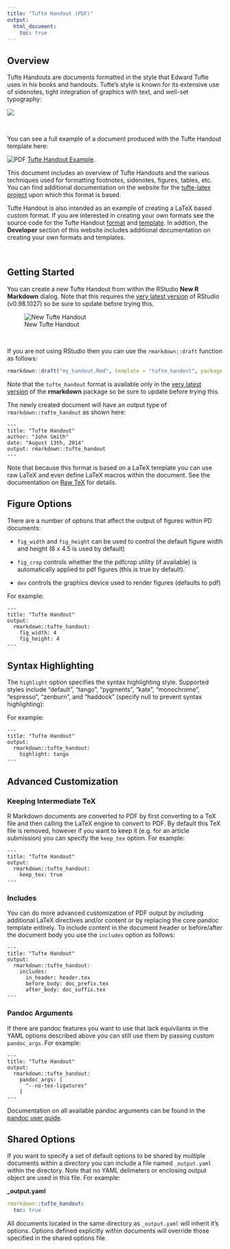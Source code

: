 ```yaml
---
title: "Tufte Handout (PDF)"
output:
  html_document:
    toc: true
---
```


## Overview

Tufte Handouts are documents formatted in the style that Edward Tufte uses in his books and handouts. Tufte’s style is known for its extensive use of sidenotes, tight integration of graphics with text, and well-set typography:

<div class="row">
<div class="thumbnail span9 offset1">
<img src="images/tufte-handout.png" class="img-thumbnail"/>
</div>
</div>

<br/>

You can see a full example of a document produced with the Tufte Handout template here:

![PDF](images/pdficon_small.png) [Tufte Handout Example](examples/tufte-handout.pdf).

This document includes an overview of Tufte Handouts and the various techniques used for formatting footnotes, sidenotes, figures, tables, etc. You can find additional documentation on the website for the [tufte-latex project](https://code.google.com/p/tufte-latex/) upon which this format is based.

Tufte Handout is also intended as an example of creating a LaTeX based custom format. If you are interested in creating your own formats see the source code for the Tufte Handout [format](https://github.com/rstudio/rmarkdown/blob/master/R/tufte_handout.R) and [template](https://github.com/rstudio/rmarkdown/tree/master/inst/rmarkdown/templates/tufte_handout). In addtion, the **Developer** section of this website includes additional documentation on creating your own formats and templates.

<br/>

## Getting Started

You can create a new Tufte Handout from within the RStudio **New R Markdown** dialog. Note that this requires the [very latest version](http://www.rstudio.com/products/rstudio/) of RStudio (v0.98.1027) so be sure to update before trying this.

![New Tufte Handout](images/new-tufte-handout.png)

<br/>

If you are not using RStudio then you can use the `rmarkdown::draft` function as follows:

```r
rmarkdown::draft("my_handout.Rmd", template = "tufte_handout", package = "rmarkdown")
```

Note that the `tufte_handout` format is available only in the [very latest version](https://github.com/rstudio/rmarkdown) of the **rmarkdown** package so be sure to update before trying this.

The newly created document will have an output type of `rmarkdown::tufte_handout` as shown here:

    ---
    title: "Tufte Handout"
    author: "John Smith"
    date: "August 13th, 2014"
    output: rmarkdown::tufte_handout
    ---

Note that because this format is based on a LaTeX template you can use raw LaTeX and even define LaTeX macros within the document. See the documentation on [Raw TeX](authoring_pandoc_markdown.html#raw-tex) for details.

## Figure Options

There are a number of options that affect the output of figures within PD documents:

* `fig_width` and `fig_height` can be used to control the default figure width and height (6 x 4.5 is used by default)

* `fig_crop` controls whether the the pdfcrop utility (if available) is automatically applied to pdf figures (this is true by default).

* `dev` controls the graphics device used to render figures (defaults to pdf)

For example:

    ---
    title: "Tufte Handout"
    output:
      rmarkdown::tufte_handout:
        fig_width: 4
        fig_height: 4
    ---

## Syntax Highlighting

The `highlight` option specifies the syntax highlighting style. Supported styles include "default", "tango", "pygments", "kate", "monochrome", "espresso", "zenburn", and "haddock" (specify null to prevent syntax highlighting):

For example:

    ---
    title: "Tufte Handout"
    output:
      rmarkdown::tufte_handout:
        highlight: tango
    ---

## Advanced Customization

### Keeping Intermediate TeX

R Markdown documents are converted to PDF by first converting to a TeX file and then calling the LaTeX engine to convert to PDF. By default this TeX file is removed, however if you want to keep it (e.g. for an article submission) you can specify the `keep_tex` option. For example:

    ---
    title: "Tufte Handout"
    output:
      rmarkdown::tufte_handout:
        keep_tex: true
    ---

### Includes

You can do more advanced customization of PDF output by including additional LaTeX directives and/or content or by replacing the core pandoc template entirely. To include content in the document header or before/after the document body you use the `includes` option as follows:

    ---
    title: "Tufte Handout"
    output:
      rmarkdown::tufte_handout:
        includes:
          in_header: header.tex
          before_body: doc_prefix.tex
          after_body: doc_suffix.tex
    ---

### Pandoc Arguments

If there are pandoc features you want to use that lack equivilants in the YAML options described above you can still use them by passing custom `pandoc_args`. For example:

    ---
    title: "Tufte Handout"
    output:
      rmarkdown::tufte_handout:
        pandoc_args: [
          "--no-tex-ligatures"
        ]
    ---

Documentation on all available pandoc arguments can be found in the [pandoc user guide](http://johnmacfarlane.net/pandoc/README.html#options).

## Shared Options

If you want to specify a set of default options to be shared by multiple documents within a directory you can include a file named `_output.yaml` within the directory. Note that no YAML delimeters or enclosing output object are used in this file. For example:

**\_output.yaml**

```yaml
rmarkdown::tufte_handout:
  toc: true
```

All documents located in the same directory as `_output.yaml` will inherit it's options. Options defined explicitly within documents will override those specified in the shared options file.










